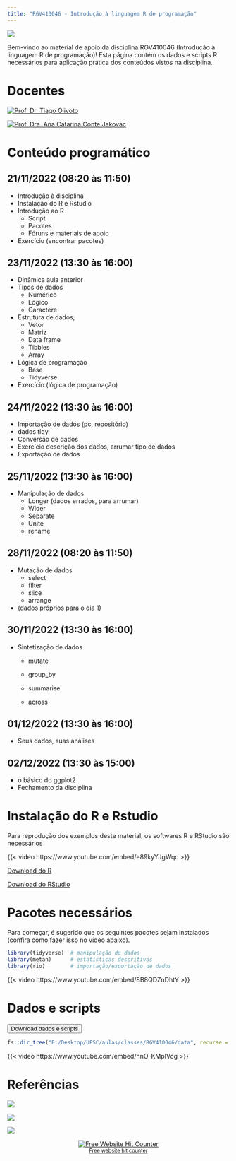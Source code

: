 ```yaml
---
title: "RGV410046 - Introdução à linguagem R de programação"
---
```


![](figs/bem-vindo.png)

Bem-vindo ao material de apoio da disciplina RGV410046 (Introdução à linguagem R de programação)! Esta página contém os dados e scripts R necessários para aplicação prática dos conteúdos vistos na disciplina.

# Docentes

::: {layout-ncol="2"}
[![Prof. Dr. Tiago Olivoto](figs/olivoto.png)](https://olivoto.netlify.app/)

[![Prof. Dra. Ana Catarina Conte Jakovac](figs/catarina.jpg)](http://lattes.cnpq.br/6851033339458776)
:::

# Conteúdo programático

## 21/11/2022 (08:20 às 11:50)

-   Introdução à disciplina
-   Instalação do R e Rstudio
-   Introdução ao R
    -   Script
    -   Pacotes
    -   Fóruns e materiais de apoio
-   Exercício (encontrar pacotes)

## 23/11/2022 (13:30 às 16:00)

-   Dinâmica aula anterior
-   Tipos de dados
    -   Numérico
    -   Lógico
    -   Caractere
-   Estrutura de dados;
    -   Vetor
    -   Matriz
    -   Data frame
    -   Tibbles
    -   Array
-   Lógica de programação
    -   Base
    -   Tidyverse
-   Exercício (lógica de programação)

## 24/11/2022 (13:30 às 16:00)

-   Importação de dados (pc, repositório)
-   dados tidy
-   Conversão de dados
-   Exercício descrição dos dados, arrumar tipo de dados
-   Exportação de dados

## 25/11/2022 (13:30 às 16:00)

-   Manipulação de dados
    -   Longer (dados errados, para arrumar)
    -   Wider
    -   Separate
    -   Unite
    -   rename

## 28/11/2022 (08:20 às 11:50)

-   Mutação de dados
    -   select
    -   filter
    -   slice
    -   arrange
-   (dados próprios para o dia 1)

## 30/11/2022 (13:30 às 16:00)

-   Sintetização de dados
    -   mutate

    -   group_by

    -   summarise

    -   across

## 01/12/2022 (13:30 às 16:00)

-   Seus dados, suas análises

## 02/12/2022 (13:30 às 15:00)

-   o básico do ggplot2
-   Fechamento da disciplina

# Instalação do R e Rstudio

Para reprodução dos exemplos deste material, os softwares R e RStudio são necessários

{{< video https://www.youtube.com/embed/e89kyYJgWqc >}}

<a class="btn btn-success" href="https://cran.r-project.org/bin/windows/base/" target="_blank"><i class="fa fa-save"></i> Download do R</a>

<a class="btn btn-success" href="https://www.rstudio.com/products/rstudio/download/" target="_blank"><i class="fa fa-save"></i> Download do RStudio</a>

# Pacotes necessários

Para começar, é sugerido que os seguintes pacotes sejam instalados (confira como fazer isso no vídeo abaixo).

```r
library(tidyverse)  # manipulação de dados
library(metan)      # estatísticas descritivas
library(rio)        # importação/exportação de dados
```

{{< video https://www.youtube.com/embed/8B8QDZnDhtY >}}


# Dados e scripts


<a href="https://downgit.github.io/#/home?url=https://github.com/TiagoOlivoto/classes/tree/master/RGV410046" target="_blank" rel="noopener"> <button class="btn btn-success"><i class="fa fa-save"></i> Download dados e scripts</button> </a>


```r
fs::dir_tree("E:/Desktop/UFSC/aulas/classes/RGV410046/data", recurse = 1)
```

{{< video https://www.youtube.com/embed/hnO-KMpIVcg >}}



# Referências

::: {layout-ncol="3"}
[![](figs/eambr.png)](https://bendeivide.github.io/book-eambr01/)

[![](figs/book_olivoto.png)](https://tiagoolivoto.github.io/e-bookr/index.html)

[![](figs/r4ds.png)](https://r4ds.had.co.nz/)
:::

```{=html}
<div align='center'><a href='https://www.free-website-hit-counter.com'><img src='https://www.free-website-hit-counter.com/c.php?d=9&id=138603&s=2' border='0' alt='Free Website Hit Counter'></a><br / ><small><a href='https://www.free-website-hit-counter.com' title="Free Website Hit Counter">Free website hit counter</a></small></div>
```
